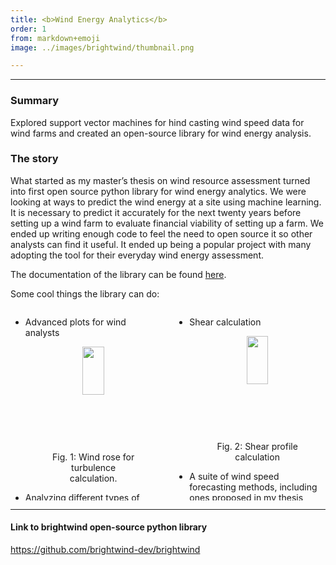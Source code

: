 ```yaml
---
title: <b>Wind Energy Analytics</b>
order: 1
from: markdown+emoji
image: ../images/brightwind/thumbnail.png

---
```

_____________

### Summary
Explored support vector machines for hind casting wind speed data for wind farms and created an open-source library for wind energy analysis.

### The story
What started as my master's thesis on wind resource assessment turned into first open source python library for wind
energy analytics. We were looking at ways to predict the wind energy at a site using machine learning. It is necessary to
 predict it accurately for the next twenty years before setting up a wind farm to evaluate financial viability of setting up a farm.
 We ended up writing enough code to feel the need to
open source it so other analysts can find it useful. It ended up being a popular project with many adopting the tool
for their everyday wind energy assessment.

The documentation of the library can be found [here](https://brightwind-dev.github.io/brightwind-docs/).

Some cool things the library can do:


:::: {.columns}

::: {.column width="50%"}

 - Advanced plots for wind analysts

    <center>
    <figure>
        <img src="../images/brightwind/turbulence_plots.png" width=50%>
        <figcaption> <center> Fig. 1: Wind rose for turbulence calculation.</center></figcaption>
    </figure>
    </center>

  - Analyzing different types of wind distribution
    <center>
    <figure>
        <img src="../images/brightwind/wind_distributions.png" width=70%>
        <figcaption> <center> Fig. 3: Wind distribution analysis</center></figcaption>
    </figure>
    </center>
:::

::: {.column width="50%"}

 - Shear calculation

    <center>
    <figure>
        <img src="../images/brightwind/shear_calcualtion.png" width=50%>
        <figcaption> <center> Fig. 2: Shear profile calculation</center></figcaption>
    </figure>
    </center>

  - A suite of wind speed forecasting methods, including ones proposed in my thesis

    <center>
    <figure>
        <img src="../images/brightwind/shear_calcualtion.png" width=50%>
        <figcaption> <center> Fig. 4: Simple linear regression model for wind speed prediction</center></figcaption>
    </figure>
    </center>
:::
::::







-------------

#### Link to brightwind open-source python library
[https://github.com/brightwind-dev/brightwind](https://github.com/brightwind-dev/brightwind)